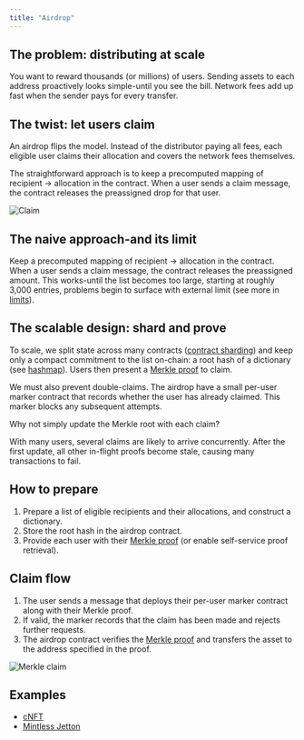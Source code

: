 ```yaml
---
title: "Airdrop"
---
```



## The problem: distributing at scale

You want to reward thousands (or millions) of users. Sending assets to each address proactively looks simple-until you see the bill. Network fees add up fast when the sender pays for every transfer.

## The twist: let users claim

An airdrop flips the model. Instead of the distributor paying all fees, each eligible user claims their allocation and covers the network fees themselves.

The straightforward approach is to keep a precomputed mapping of recipient → allocation in the contract. When a user sends a claim message, the contract releases the preassigned drop for that user.

![Claim](/standard/tokens/pictures/claim.png)

## The naive approach-and its limit

Keep a precomputed mapping of recipient → allocation in the contract. When a user sends a claim message, the contract releases the preassigned amount. This works-until the list becomes too large, starting at roughly 3,000 entries, problems begin to surface with external limit (see more in [limits](/ton/limits#message-and-transaction-limits)).

## The scalable design: shard and prove

To scale, we split state across many contracts ([contract sharding](/techniques/contract-sharding)) and keep only a compact commitment to the list on-chain: a root hash of a dictionary (see [hashmap](/language/TL-B/complex-and-non-trivial-examples#hashmap)). Users then present a [Merkle proof](/ton/proofs/basic-proof-concepts) to claim.

We must also prevent double-claims. The airdrop have a small per-user marker contract that records whether the user has already claimed. This marker blocks any subsequent attempts.

<Aside>
  Why not simply update the Merkle root with each claim?

  With many users, several claims are likely to arrive concurrently. After the first update, all other in-flight proofs become stale, causing many transactions to fail.
</Aside>

## How to prepare

1. Prepare a list of eligible recipients and their allocations, and construct a dictionary.
1. Store the root hash in the airdrop contract.
1. Provide each user with their [Merkle proof](/ton/proofs/basic-proof-concepts) (or enable self-service proof retrieval).

## Claim flow

1. The user sends a message that deploys their per-user marker contract along with their Merkle proof.
1. If valid, the marker records that the claim has been made and rejects further requests.
1. The airdrop contract verifies the [Merkle proof](/ton/proofs/basic-proof-concepts) and transfers the asset to the address specified in the proof.

![Merkle claim](/standard/tokens/pictures/merkle-claim.png)

## Examples

- [cNFT](/standard/tokens/nft/cNFT-how-it-works)
- [Mintless Jetton](/standard/tokens/jettons/mintless/overview)
